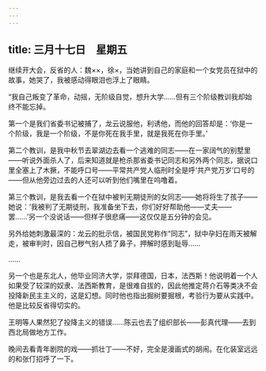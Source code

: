 ```yaml
---
---
---
```

title: 三月十七日　星期五
---




继续开大会，反省的人：魏××，徐×，当她讲到自己的家庭和一个女党员在狱中的故事，她哭了，我被感动得眼泪也浮上了眼睛。

“我自己叛变了革命，动摇，无阶级自觉，想升大学……但有三个阶级教训我却始终不能忘掉。

第一个是我们省委书记被捕了，龙云说服他，利诱他，而他的回答却是：‘你是一个阶级，我是一个阶级，不是你死在我手里，就是我死在你手里。’

第二个教训，是我中秋节去翠湖边去看一个逃难的同志——在一家阔气的别墅里——听说外面杀人了，后来知道就是枪杀那省委书记同志和另外两个同志，据说口里全塞上了木撅，不能呼口号——平常共产党人临刑时全是呼‘共产党万岁’口号的——但从他旁边过去的人还可以听到他们嘴里在呜噜着。

第三个教训，是我去看一个在狱中被判无期徒刑的女同志——她将将生了孩子——她说：‘我被判了无期徒刑，我准备坐下去，你们好好帮助他——丈夫——罢……’另一个没说话——但样子很悲痛——这仅仅是五分钟的会见。

另外给她刺激最深的：龙云的批示信，被国民党称作“同志”，狱中孕妇在雨天被解走，被审判时，因自己秽气别人捂了鼻子，押解时感到耻辱……

……

另一个也是东北人，他毕业同济大学，崇拜德国，日本，法西斯！他说明着一个人如果受了较深的奴隶、法西斯教育，是很难自拔的，因此他推定蒋介石等类决不会投降新民主主义的，这是幻想。同时他也指出掘树要掘根，考验行为要从实践中。他是比较反省得切实的。

王明等人果然犯了投降主义的错误……陈云也去了组织部长——彭真代理——去到西北局做地方工作。

晚间去看青年剧院的戏——抓壮丁——不好，完全是漫画式的胡闹。在化装室远远的和张仃招呼了一下。